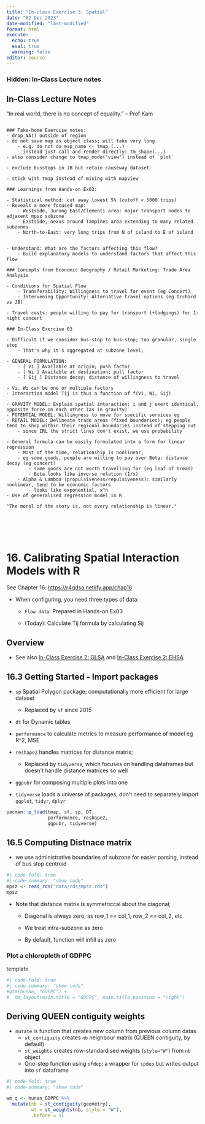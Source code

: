 ```yaml
---
title: "In-class Exercise 3: Spatial"
date: "02 Dec 2023"
date-modified: "last-modified"
format: html
execute:
  echo: true
  eval: true
  warning: false
editor: source
---
```


::: {.callout-note collapse="true"}
### Hidden: In-Class Lecture notes

## In-Class Lecture Notes

"In real world, there is no concept of equality." -- Prof Kam

```         

### Take-home Exercise notes:
- drop_NA() outside of region 
- do not save map as object class; will take very long
    - e.g. do not do map_name <- tmap_(...)
    - instead just call and render directly: tm_shape(...)    
- also consider change to tmap_mode("view") instead of `plot`

- exclude busstops in JB but retain causeway dataset 

- stick with tmap instead of mixing with mapview

### Learnings from Hands-on Ex03:

- Statistical method: cut away lowest 5% (cutoff < 5000 trips)
- Reveals a more focused map:
    - Westside, Jurong East/Clementi area: major transport nodes to adjacent mpsz subzone
    - Eastside, nexus around Tampines area extending to many related subzones
    - North-to-East: very long trips from N of island to E of island
    
    
- Understand: What are the factors affecting this flow?
    - Build explanatory models to understand factors that affect this flow 

### Concepts from Economic Geography / Retail Marketing: Trade Area Analysis

- Conditions for Spatial Flow 
    - Transferability: Willingness to travel for event (eg Concert)
    - Intervening Opportunity: Alternative travel options (eg Orchard vs JB)
    
- Travel costs: people willing to pay for transport (+lodgings) for 1-night concert

### In-Class Exercise 03

- Difficult if we consider bus-stop to bus-stop; too granular, single stop
    - That's why it's aggregated at subzone level;
    
- GENERAL FORMULATION:
    - [ Vi ] Available at origin; push factor
    - [ Wi ] Available at destination; pull factor
    - [ Sij ] Distance decay; distance of willingness to travel
    
- Vi, Wi can be one or multiple factors
- Interaction model Tij is thus a function of f(Vi, Wi, Sij)

- GRAVITY MODEL: Explain spatial interaction; i and j exert identical, opposite force on each other (as in gravity)
- POTENTIAL MODEL: Willingness to move for specific services eg 
- RETAIL MODEL: Delineate trade areas (fixed boundaries); eg people tend to shop within their regional boundaries instead of stepping out
    - since IRL the strict lines don't exist, we use probability 
    
- General formula can be easily formulated into a form for linear regression
    - Most of the time, relationship is nonlinear;
    - eg some goods, people are willing to pay over Beta: distance decay (eg concert) 
        - some goods are not worth travelling for (eg loaf of bread)
        - Beta looks like inverse relation (1/x)
    - Alpha & Lambda (propulsiveness/repulsiveness): similarly nonlinear, tend to be economic factors
        - looks like exponential, x^n 
- Use of generalised regression model in R

"The moral of the story is, not every relationship is linear."




 
```
:::

# 16. Calibrating Spatial Interaction Models with R

See Chapter 16: <https://r4gdsa.netlify.app/chap16>

-   When configuring, you need three types of data:

    -   `Flow data`: Prepared in Hands-on Ex03

    -   (Today): Calculate Tij formula by calculating Sij

## Overview

-   See also [In-Class Exercise 2: GLSA](In-class_Ex2_GLSA.html) and [In-Class Exercise 2: EHSA](In-class_Ex2_EHSA.html)

## 16.3 Getting Started - Import packages

-   `sp` Spatial Polygon package; computationally more efficient for large dataset

    -   Replaced by `sf` since 2015

-   `dt` for Dynamic tables

-   `performance` to calculate metrics to measure performance of model eg R\^2, MSE

-   `reshape2` handles matrices for distance matrix;

    -   Replaced by `tidyverse`, which focuses on handling dataframes but doesn't handle distance matrices so well

-   `ggpubr` for composing multiple plots into one

-   `tidyverse` loads a universe of packages, don't need to separately import `ggplot`, `tidyr`, `dplyr`

```r
pacman::p_load(tmap, sf, sp, DT,
               performance, reshape2,
               ggpubr, tidyverse)
```

## 16.5 Computing Distnace matrix 

-   we use administrative boundaries of subzone for easier parsing, instead of bus stop centroid

```r
#| code-fold: true
#| code-summary: "show code"
mpsz <- read_rds("data/rds/mpsz.rds")
mpsz
```

-   Note that distance matrix is symmetriccal about the diagonal;

    -   Diagonal is always zero, as row_1 == col_1, row_2 == col_2, etc

    -   We treat intra-subzone as zero

    -   By default, function will infill as zero

### Plot a chloropleth of GDPPC

template

```r
#| code-fold: true
#| code-summary: "show code"
#qtm(hunan, "GDPPC") +
#  tm_layout(main.title = "GDPPC", main.title.position = "right")


```

## Deriving QUEEN contiguity weights

-   `mutate` is function that creates new column from previous column datas
    -   `st_contiguity` creates `nb` neighbour matrix (QUEEN contiguity, by default)
    -   `st_weights` creates row-standardised weights (`style="W"`) from `nb` object
    -   One-step function using `sfdep`; a wrapper for `spdep` but writes output into `sf` dataframe

```r
#| code-fold: true
#| code-summary: "show code"

wm_q <- hunan_GDPPC %>%
  mutate(nb = st_contiguity(geometry), 
         wt = st_weights(nb, style = "W"),
         .before = 1)
```
